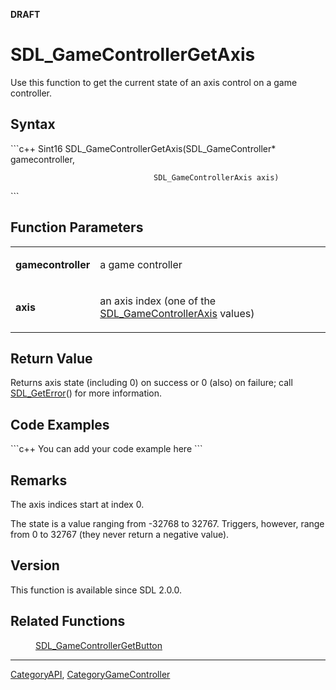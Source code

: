 '''DRAFT'''


<!-- #*^*^*^*^*See http://wiki.libsdl.org/moin.cgi/SGFunctions for details on editing this page*^*^*^*^* -->


= SDL_GameControllerGetAxis =
Use this function to get the current state of an axis control on a game controller.




== Syntax ==
```c++
Sint16 SDL_GameControllerGetAxis(SDL_GameController*    gamecontroller,
                                 SDL_GameControllerAxis axis)
```


== Function Parameters ==
{|
|'''gamecontroller'''
|a game controller
|-
|'''axis'''
|an axis index (one of the [[SDL_GameControllerAxis]] values)
|}


== Return Value ==
Returns axis state (including 0) on success or 0 (also) on failure; call [[SDL_GetError]]() for more information.


== Code Examples ==
```c++
You can add your code example here
```

<!-- #Leave this section as-is unless you have a code example to put in.  In that case, replace You can add your code example here with your code example following the Style Guide instructions.  Leave the rest of the markup alone and delete this comment. -->


== Remarks ==
The axis indices start at index 0.

The state is a value ranging from -32768 to 32767. Triggers, however, range from 0 to 32767 (they never return a negative value).

== Version ==
This function is available since SDL 2.0.0.

== Related Functions ==
:[[SDL_GameControllerGetButton]]

----
[[CategoryAPI]], [[CategoryGameController]]
<!-- #See the Style Guide for instructions on editing the footer. -->
